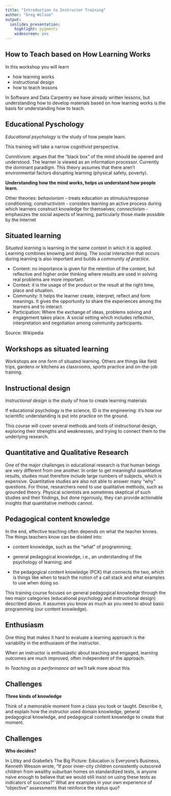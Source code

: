 ```yaml
---
title: "Introduction to Instructor Training"
author: "Greg Wilson"
output:
  ioslides_presentation:
    highlight: pygments
    widescreen: yes
---
```

  
## How to Teach based on How Learning Works

In this workshop you will learn 

- how learning works
- instructional design
- how to teach lessons

In Software and Data Carpentry we have already written 
lessons, but understanding how to develop materials based
on how learning works is the basis for understanding how to
teach.

## Educational Pyschology

*Educational psychology* is the study of how people learn.

This training will take a narrow *cognitivist* perspective.

Connitivism: argues that the "black box" of the mind should be opened and understood. The learner is viewed as an information processor. Currently the dominant paradigm. This
theory assumes that there aren't environmental factors 
disrupting learning (physical safety, poverty).

**Understanding how the mind works, helps us understand how
people learn.**

Other theories: *behaviorism* - treats education as stimulus/response conditioning; *constructivism* - considers learning an active process during which learners construct knowledge for themselves; *connectivism* - emphasizes the social aspects of learning, particularly those made possible by the Internet

## Situated learning

*Situated learning* is learning in the same context in which it is applied. Learning combines knowing and doing. The social interaction that occurs during learning is also important
and builds a *community of practice.*

- Content: no importance is given for the retention of the content, but reflective and higher order thinking where results are used in  solving real problems are more important. 
- Context: it is the usage of the product or the result at the right time, place and situation.   
- Community: It helps the learner create, interpret, reflect and form meanings. It gives the opportunity to share the experiences among the learners and to interact.  
- Participation: Where the exchange of ideas, problems solving and engagement takes place. A social setting which includes reflection, interpretation and negotiation among community participants. 

Source: Wikipedia

## Workshops as situated learning

*Workshops* are one form of situated learning. Others are things like field trips, gardens or kitchens as classrooms, sports practice and on-the-job training.

## Instructional design

*Instructional design* is the study of how to create learning materials

If educational psychology is the science, ID is the engineering: it's how our scientific understanding is put into practice on the ground.

This course will cover several methods and tools of instructional design, exploring their strengths and weaknesses, and trying to connect them to the underlying research.

## Quantitative and Qualitative Research

One of the major challenges in educational research is that human beings are very different from one another. In order to get meaningful quantitative results, studies must therefore include large numbers of subjects, which is expensive. Quantitative studies are also not able to answer many "why" questions. For those, researchers need to use qualitative methods, such as grounded theory. Physical scientists are sometimes skeptical of such studies and their findings, but done rigorously, they can provide actionable insights that quantitative methods cannot.

## Pedagogical content knowledge

In the end, effective teaching often depends on what the teacher knows. The things teachers know can be divided into:

- content knowledge, such as the "what" of programming;

- general pedagogical knowledge, i.e., an understanding of the psychology of learning; and

- the pedagogical content knowledge (PCK) that connects the two, which is things like when to teach the notion of a call stack and what examples to use when doing so.

This training course focuses on general pedagogical knowledge through the two major categories (educational psychology and instructional design) described above. It assumes you know as much as you need to about basic programming (our content knowledge).
  
## Enthusiasm

One thing that makes it hard to evaluate a learning approach is the variability in the enthusiasm of the instructor.

When an instructor is enthusiastic about teaching and engaged, learning outcomes are much improved, often independent of the approach. 

In *Teaching as a performance art* we'll talk more about this. 

## Challenges

**Three kinds of knowledge**

Think of a memorable moment from a class you took or taught. Describe it, and explain how the instructor used domain knowledge, general pedagogical knowledge, and pedagogical content knowledge to create that moment.

## Challenges

**Who decides?**

In Littky and Grabelle's The Big Picture: Education is Everyone's Business, Kenneth Wesson wrote, "If poor inner-city children consistently outscored children from wealthy suburban homes on standardized tests, is anyone naive enough to believe that we would still insist on using these tests as indicators of success?" What are examples in your own experience of "objective" assessments that reinforce the status quo?


